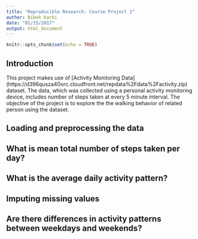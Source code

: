 ```yaml
---
title: "Reproducible Research: Course Project 1"
author: Bibek Karki
date: "01/15/2017"
output: html_document
---
```


```r
knitr::opts_chunk$set(echo = TRUE)
```

## Introduction

This project makes use of [Activity Monitoring Data] (https://d396qusza40orc.cloudfront.net/repdata%2Fdata%2Factivity.zip) dataset. The data, which was collected using a personal activity monitoring device, includes number of steps taken at every 5 minute interval. The objective of the project is to explore the the walking behavior of related person using the dataset.


## Loading and preprocessing the data



## What is mean total number of steps taken per day?



## What is the average daily activity pattern?



## Imputing missing values



## Are there differences in activity patterns between weekdays and weekends?
